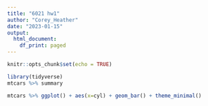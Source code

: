 ---
title: "6021 hw1"
author: "Corey_Heather"
date: "2023-01-15"
output:
  html_document:
    df_print: paged
---

```{r setup, include=FALSE}
knitr::opts_chunk$set(echo = TRUE)
```

```{r}
library(tidyverse)
mtcars %>% summary

mtcars %>% ggplot() + aes(x=cyl) + geom_bar() + theme_minimal()
```
